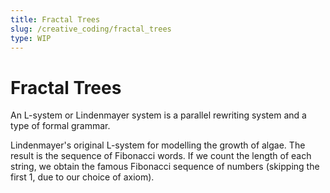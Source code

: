 ```yaml
---
title: Fractal Trees
slug: /creative_coding/fractal_trees
type: WIP
---
```



# Fractal Trees

<Suspense>
  <Preview />
</Suspense>

An L-system or Lindenmayer system is a parallel rewriting system and a type of formal grammar.

Lindenmayer's original L-system for modelling the growth of algae. The result is the sequence of Fibonacci words. If we count the length of each string, we obtain the famous Fibonacci sequence of numbers (skipping the first 1, due to our choice of axiom).
